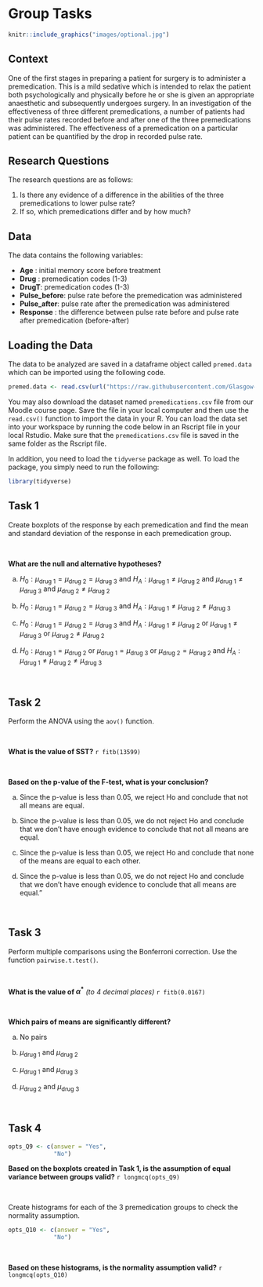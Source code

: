 # Group Tasks {-}

```r
knitr::include_graphics("images/optional.jpg")
```

## Context {-}

One of the first stages in preparing a patient for surgery is to administer a premedication.  This is a mild sedative which is intended to relax the patient both psychologically and physically before he or she is given an appropriate anaesthetic and subsequently undergoes surgery.  In an investigation of the effectiveness of three different premedications, a number of patients had their pulse rates recorded before and after one of the three premedications was administered.  The effectiveness of a premedication on a particular patient can be quantified by the drop in recorded pulse rate.  

## Research Questions {-}

The research questions are as follows:

1)	Is there any evidence of a difference in the abilities of the three premedications to lower pulse rate?
2) 	If so, which premedications differ and by how much?

## Data {-}

The data contains the following variables:

* **Age** : initial memory score before treatment
* **Drug** : premedication codes (1-3)
* **DrugT**: premedication codes (1-3)
* **Pulse_before**: pulse rate before the premedication was administered
* **Pulse_after**: pulse rate after the premedication was administered 
* **Response** : the difference between pulse rate before and pulse rate after premedication (before-after)

## Loading the Data {-}
The data to be analyzed are saved in a dataframe object called `premed.data` which can be imported using the following code.


```r
premed.data <- read.csv(url("https://raw.githubusercontent.com/Glasgow-Stats-L1-L2/S1Z_Lab2/main/premedications.csv"))
```

You may also download the dataset named `premedications.csv` file from our Moodle course page. Save the file in your local computer and then use the `read.csv()` function to import the data in your R. You can load the data set into your workspace by running the code below in an Rscript file in your local Rstudio. Make sure that the `premedications.csv` file is saved in the same folder as the Rscript file. 

In addition, you need to load the `tidyverse` package as well. To load the package, you simply need to run the following:

```r
library(tidyverse)
```

## Task 1 {-}

Create boxplots of the response by each premedication and find the mean and standard deviation of the response in each premedication group.

<br>

**What are the null and alternative hypotheses?**

a)  $H_0:\mu_{\text{drug 1}}=\mu_{\text{drug 2}}=\mu_{\text{drug 3}}$ and $H_A:\mu_{\text{drug 1}}\neq\mu_{\text{drug 2}}\text{ and }\mu_{\text{drug 1}}\neq\mu_{\text{drug 3}}\text{ and }\mu_{\text{drug 2}}\neq\mu_{\text{drug 2}}$

b)  $H_0:\mu_{\text{drug 1}}=\mu_{\text{drug 2}}=\mu_{\text{drug 3}}$ and $H_A:\mu_{\text{drug 1}}\neq\mu_{\text{drug 2}}\neq\mu_{\text{drug 3}}$

c)  $H_0:\mu_{\text{drug 1}}=\mu_{\text{drug 2}}=\mu_{\text{drug 3}}$ and $H_A:\mu_{\text{drug 1}}\neq\mu_{\text{drug 2}}\text{ or }\mu_{\text{drug 1}}\neq\mu_{\text{drug 3}}\text{ or }\mu_{\text{drug 2}}\neq\mu_{\text{drug 2}}$

d)  $H_0:\mu_{\text{drug 1}}=\mu_{\text{drug 2}}\text{ or }\mu_{\text{drug 1}}=\mu_{\text{drug 3}}\text{ or }\mu_{\text{drug 2}}=\mu_{\text{drug 2}}$ and $H_A:\mu_{\text{drug 1}}\neq\mu_{\text{drug 2}}\neq\mu_{\text{drug 3}}$

<br>

## Task 2 {-}

Perform the ANOVA using the `aov()` function.

<br>

**What is the value of SST?**
`r fitb(13599)`

<br>

**Based on the p-value of the F-test, what is your conclusion?**

a)  Since the p-value is less than 0.05, we reject Ho and conclude that not all means are equal.

b)  Since the p-value is less than 0.05, we do not reject Ho and conclude that we don't have enough evidence to conclude that not all means are equal.

c)  Since the p-value is less than 0.05, we reject Ho and conclude that none of the means are equal to each other.

d)  Since the p-value is less than 0.05, we do not reject Ho and conclude that we don't have enough evidence to conclude that all means are equal."

<br>

## Task 3 {-}

Perform multiple comparisons using the Bonferroni correction. Use the function `pairwise.t.test()`.

<br>

**What is the value of $\alpha^*$** *(to 4 decimal places)*
`r fitb(0.0167)`

<br>

**Which pairs of means are significantly different?**

a)  No pairs

b)  $\mu_\text{drug 1}$ and $\mu_\text{drug 2}$

c)  $\mu_\text{drug 1}$ and $\mu_\text{drug 3}$

d)  $\mu_\text{drug 2}$ and $\mu_\text{drug 3}$

<br>

## Task 4 {-}

```r
opts_Q9 <- c(answer = "Yes",
             "No")
```

**Based on the boxplots created in Task 1, is the assumption of equal variance between groups valid?**
`r longmcq(opts_Q9)`

<br>

Create histograms for each of the 3 premedication groups to check the normality assumption.

```r
opts_Q10 <- c(answer = "Yes",
             "No")
```

<br>

**Based on these histograms, is the normality assumption valid?**
`r longmcq(opts_Q10)`

<br>
<br>





